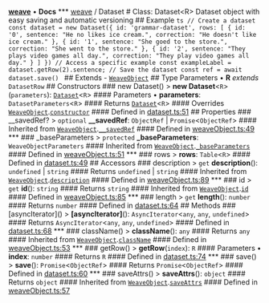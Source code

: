[**weave**](/reference/typescript-sdk/weave/index) • **Docs** *** [weave](/reference/typescript-sdk/weave/index) / Dataset # Class: Dataset\<R\> Dataset object with easy saving and automatic versioning ## Example ```ts // Create a dataset const dataset = new Dataset({ id: 'grammar-dataset', rows: [ { id: '0', sentence: "He no likes ice cream.", correction: "He doesn't like ice cream." }, { id: '1', sentence: "She goed to the store.", correction: "She went to the store." }, { id: '2', sentence: "They plays video games all day.", correction: "They play video games all day." } ] }) // Access a specific example const exampleLabel = dataset.getRow(2).sentence; // Save the dataset const ref = await dataset.save() ``` ## Extends - [`WeaveObject`](/reference/typescript-sdk/weave/classes/WeaveObject) ## Type Parameters • **R** *extends* `DatasetRow` ## Constructors ### new Dataset() > **new Dataset**\<`R`\>(`parameters`): [`Dataset`](/reference/typescript-sdk/weave/classes/Dataset)\<`R`\> #### Parameters • **parameters**: `DatasetParameters`\<`R`\> #### Returns [`Dataset`](/reference/typescript-sdk/weave/classes/Dataset)\<`R`\> #### Overrides [`WeaveObject`](/reference/typescript-sdk/weave/classes/WeaveObject).[`constructor`](/reference/typescript-sdk/weave/classes/WeaveObject#constructors) #### Defined in [dataset.ts:51](https://github.com/wandb/weave/blob/e2313369cb35bc1b6f97c70539926dd951ead21e/sdks/node/src/dataset.ts#L51) ## Properties ### \_\_savedRef? > `optional` **\_\_savedRef**: `ObjectRef` \| `Promise`\<`ObjectRef`\> #### Inherited from [`WeaveObject`](/reference/typescript-sdk/weave/classes/WeaveObject).[`__savedRef`](/reference/typescript-sdk/weave/classes/WeaveObject#__savedref) #### Defined in [weaveObject.ts:49](https://github.com/wandb/weave/blob/e2313369cb35bc1b6f97c70539926dd951ead21e/sdks/node/src/weaveObject.ts#L49) *** ### \_baseParameters > `protected` **\_baseParameters**: `WeaveObjectParameters` #### Inherited from [`WeaveObject`](/reference/typescript-sdk/weave/classes/WeaveObject).[`_baseParameters`](/reference/typescript-sdk/weave/classes/WeaveObject#_baseparameters) #### Defined in [weaveObject.ts:51](https://github.com/wandb/weave/blob/e2313369cb35bc1b6f97c70539926dd951ead21e/sdks/node/src/weaveObject.ts#L51) *** ### rows > **rows**: `Table`\<`R`\> #### Defined in [dataset.ts:49](https://github.com/wandb/weave/blob/e2313369cb35bc1b6f97c70539926dd951ead21e/sdks/node/src/dataset.ts#L49) ## Accessors ### description > `get` **description**(): `undefined` \| `string` #### Returns `undefined` \| `string` #### Inherited from [`WeaveObject`](/reference/typescript-sdk/weave/classes/WeaveObject).[`description`](/reference/typescript-sdk/weave/classes/WeaveObject#description) #### Defined in [weaveObject.ts:89](https://github.com/wandb/weave/blob/e2313369cb35bc1b6f97c70539926dd951ead21e/sdks/node/src/weaveObject.ts#L89) *** ### id > `get` **id**(): `string` #### Returns `string` #### Inherited from [`WeaveObject`](/reference/typescript-sdk/weave/classes/WeaveObject).[`id`](/reference/typescript-sdk/weave/classes/WeaveObject#id) #### Defined in [weaveObject.ts:85](https://github.com/wandb/weave/blob/e2313369cb35bc1b6f97c70539926dd951ead21e/sdks/node/src/weaveObject.ts#L85) *** ### length > `get` **length**(): `number` #### Returns `number` #### Defined in [dataset.ts:64](https://github.com/wandb/weave/blob/e2313369cb35bc1b6f97c70539926dd951ead21e/sdks/node/src/dataset.ts#L64) ## Methods ### \[asyncIterator\]() > **\[asyncIterator\]**(): `AsyncIterator`\<`any`, `any`, `undefined`\> #### Returns `AsyncIterator`\<`any`, `any`, `undefined`\> #### Defined in [dataset.ts:68](https://github.com/wandb/weave/blob/e2313369cb35bc1b6f97c70539926dd951ead21e/sdks/node/src/dataset.ts#L68) *** ### className() > **className**(): `any` #### Returns `any` #### Inherited from [`WeaveObject`](/reference/typescript-sdk/weave/classes/WeaveObject).[`className`](/reference/typescript-sdk/weave/classes/WeaveObject#classname) #### Defined in [weaveObject.ts:53](https://github.com/wandb/weave/blob/e2313369cb35bc1b6f97c70539926dd951ead21e/sdks/node/src/weaveObject.ts#L53) *** ### getRow() > **getRow**(`index`): `R` #### Parameters • **index**: `number` #### Returns `R` #### Defined in [dataset.ts:74](https://github.com/wandb/weave/blob/e2313369cb35bc1b6f97c70539926dd951ead21e/sdks/node/src/dataset.ts#L74) *** ### save() > **save**(): `Promise`\<`ObjectRef`\> #### Returns `Promise`\<`ObjectRef`\> #### Defined in [dataset.ts:60](https://github.com/wandb/weave/blob/e2313369cb35bc1b6f97c70539926dd951ead21e/sdks/node/src/dataset.ts#L60) *** ### saveAttrs() > **saveAttrs**(): `object` #### Returns `object` #### Inherited from [`WeaveObject`](/reference/typescript-sdk/weave/classes/WeaveObject).[`saveAttrs`](/reference/typescript-sdk/weave/classes/WeaveObject#saveattrs) #### Defined in [weaveObject.ts:57](https://github.com/wandb/weave/blob/e2313369cb35bc1b6f97c70539926dd951ead21e/sdks/node/src/weaveObject.ts#L57)